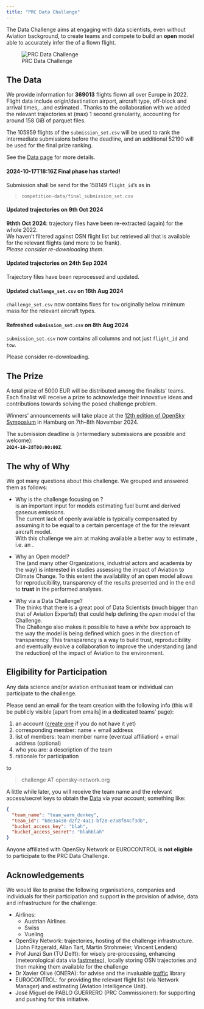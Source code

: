 ```yaml
---
title: "PRC Data Challenge"
---
```


The \acr{PRC} Data Challenge aims at engaging with data scientists, even without
Aviation background, to create teams and compete to
build an **open** \acr{ML} model able to accurately infer the \acr{ATOW} of a
flown flight.

![PRC Data Challenge](media/prc_dc24.jpeg)

## The Data

We provide information for **369013** flights flown all over Europe in 2022.
Flight data include origin/destination airport, aircraft type,
off-block and arrival times,...and estimated \acr{TOW}.
Thanks to the collaboration with \acr{OSN} we added the relevant trajectories 
at (max) 1 second granularity, accounting for around 158 GiB of parquet files.

The 105959 flights of the `submission_set.csv` will be used to rank the intermediate 
submissions before the deadline, and an additional 52190 will be used for the 
final prize ranking.

See the [Data page](data.html) for more details.

::: {.callout-warning title="Attention"}
#### 2024-10-17T18:16Z Final phase has started!
Submission shall be send for the 158149 `flight_id`'s as in

> `competition-data/final_submission_set.csv`


#### Updated trajectories on **9th Oct 2024**
**9thth Oct 2024**: trajectory files have been re-extracted (again) for the whole 2022.  
We haven't filtered against OSN flight list but retrieved all
that is available for the relevant flights (and more to be frank).  
*Please consider re-downloading them*.

#### Updated trajectories on 24th Sep 2024
Trajectory files have been reprocessed and updated.  

#### Updated `challenge_set.csv` on 16th Aug 2024

`challenge_set.csv` now contains fixes for `tow` originally below minimum mass
for the relevant aircraft types.

#### Refreshed `submission_set.csv` on 8th Aug 2024

`submission_set.csv` now contains all columns and not just `flight_id` and `tow`.

Please consider re-downloading.
:::


## The Prize

A total prize of $5000$ EUR will be distributed among the finalists' teams.  
Each finalist will receive a prize to acknowledge their innovative ideas and
contributions towards solving the posed challenge problem.  

Winners' announcements will take place at the [12th edition of OpenSky Symposium][osnsym]
in Hamburg on 7th--8th November 2024.

The submission deadline is (intermediary submissions are possible and welcome):  
[**`2024-10-28T00:00:00Z`**]{.hugedate}.


[osnsym]: <https://symposium.opensky-network.org/> "12th OpenSky Symposium, 7--8 Nov 2024"

## The why of Why

We got many questions about this challenge. We grouped and answered them as follows:

* Why is the challenge focusing on \acr{ATOW}?  
  \acr{ATOW} is an important input for models estimating fuel burnt and derived
  gaseous emissions.  
  The current lack of openly available \acr{ATOW} is typically compensated by
  assuming it to be equal to a certain percentage of the \acr{MTOW} for the
  relevant aircraft model.  
  With this challenge we aim at making available a better way to
  estimate \acr{ATOW}, i.e. an \acr{ETOW}.

* Why an Open model?  
  The \acr{PRC} (and many other Organizations, industrial actors and academia
  by the way) is interested in studies assessing the impact of Aviation to
  Climate Change.
  To this extent the availability of an open model allows for reproducibility,
  transparency of the results presented and in the end to **trust** in the
  performed analyses.

* Why via a Data Challenge?  
  The \acr{PRC} thinks that there is a great pool of Data Scientists (much bigger
  than that of Aviation Experts!) that could help defining the _open_ model of
  the Challenge.  
  The Challenge also makes it possible to have a _white box_ approach to the way
  the model is being defined which goes in the direction of transparency.
  This transparency is a way to build trust, reproducibility and eventually
  evolve a collaboration to improve the understanding (and the reduction) of
  the impact of Aviation to the environment.

## Eligibility for Participation

Any data science and/or aviation enthusiast team or individual can participate
to the challenge.

Please send an email for the team creation with the following info (this will be publicly
visible [apart from emails] in a dedicated teams' page):

1. an \acr{OSN} account ([create one][osnlog] if you do not have it yet)
1. corresponding member: name + email address
1. list of members: team member name (eventual affiliation) + email address (optional)
1. who you are: a description of the team
1. rationale for participation

to

>   challenge AT opensky-network.org

A little while later, you will receive the team name and
the relevant access/secret keys to obtain the [Data](data.html)
via your \acr{OSN} account; something
like:

```json
{
  "team_name": "team_warm_donkey",
  "team_id": "b8e3a438-d2f2-4a11-bf28-e7a8f84cf3db",
  "bucket_access_key": "blah",
  "bucket_access_secret": "blahblah"
}
```

::: {.callout-note}
Anyone affiliated with OpenSky Network or EUROCONTROL is **not eligible**
to participate to the PRC Data Challenge.
:::

[osnlog]: <https://opensky-network.org/index.php?option=com_users&view=login> "OSN login"

## Acknowledgements

We would like to praise the following organisations, companies
and individuals for their participation and support in the provision of
advise,  data and infrastructure for the challenge:

* Airlines:
  - Austrian Airlines
  - Swiss
  - Vueling
* OpenSky Network: \acr{ADS-B} trajectories, hosting of the challenge infrastructure.
  (John Fitzgerald, Allan Tart, Martin Strohmeier, Vincent Lenders)
* Prof Junzi Sun (TU Delft): for wisely pre-processing, enhancing (meteorological data via
  [fastmeteo][fm]), locally storing OSN trajectories and then making them
  available for the challenge
* Dr Xavier Olive (ONERA): for advise and the invaluable [traffic][traffic] library
* EUROCONTROL: for providing the relevant flight list (via Network Manager) and
               estimating \acr{TOW} (Aviation Intelligence Unit).
* José Miguel de PABLO GUERRERO (PRC Commissioner): for supporting and pushing
  for this initiative.


[fm]: <https://github.com/open-aviation/fastmeteo> "fastmeteo Python library"
[traffic]: <https://github.com/open-aviation/fastmeteo> "traffic Python library"

